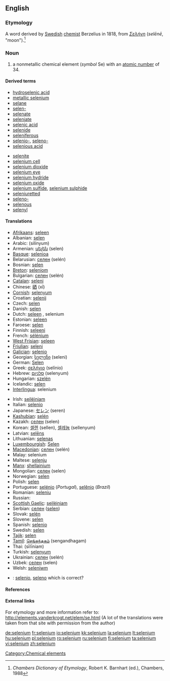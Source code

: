 ==English==

{{elements|Se|arsenic|As|bromine|Br}}

===Etymology===

A {{NL.}} word derived by [[Swedish]] [[chemist]] Berzelius in 1818, from {{etyl|el}} ''[[Σελήνη]]'' (''selēnē'', "moon").<ref>''Chambers Dictionary of Etymology'', Robert K. Barnhart (ed.), Chambers, 1988</ref>

===Noun===
{{en-noun|-}}
{{wikipedia}}

# a nonmetallic chemical element (''symbol'' Se) with an [[atomic number]] of 34.

====Derived terms====
{{top2}}
* [[hydroselenic acid]]
* [[metallic selenium]]
* [[selane]]
* [[selen-]]
* [[selenate]]
* [[seleniate]]
* [[selenic acid]]
* [[selenide]]
* [[seleniferous]]
* [[selenio-]], [[seleno-]]
* [[selenious acid]]
{{mid2}}
* [[selenite]]
* [[selenium cell]]
* [[selenium dioxide]]
* [[selenium eye]]
* [[selenium hydride]]
* [[selenium oxide]]
* [[selenium sulfide]], [[selenium sulphide]]
* [[seleniuretted]]
* [[seleno-]]
* [[selenous]]
* [[selenyl]]
{{bottom}}

====Translations====
{{top}}
* [[Afrikaans]]: [[seleen]]
* Albanian: [[selen]]
* Arabic: {{Arab|[[سلينيوم]]}} (silínyum) {{m}}
* Armenian: [[սելեն]] (selen)
* [[Basque]]: [[selenioa]]
* Belarusian: [[селен]] (selén) {{m}}
* Bosnian: [[selen]]
* [[Breton]]: [[seleniom]]
* Bulgarian: [[селен]] (selén) {{m}}
* [[Catalan]]: [[seleni]]
* Chinese: [[硒]] (xī)
* [[Cornish]]: [[selenyum]]
* Croatian: [[selenij]]
* Czech: [[selen]]
* Danish: [[selen]]
* Dutch: [[seleen]] {{n}}, selenium {{n}}
* Estonian: [[seleen]]
* Faroese: [[selen]]
* Finnish: [[seleeni]]
* French: [[sélénium]] {{m}}
* [[West Frisian]]: [[seleen]]
* [[Friulian]]: [[seleni]]
* [[Galician]]: [[selenio]]
* Georgian: [[სელენი]] (seleni)
* German: [[Selen]] {{n}}
* Greek: [[σελήνιο]] (selínio) {{n}}
* Hebrew: [[סלניום]] (selenyum)
* Hungarian: [[szelén]]
* Icelandic: [[selen]]
* [[Interlingua]]: selenium
{{mid}}
* Irish: [[seiléiniam]]
* Italian: [[selenio]] {{m}}
* Japanese: [[セレン]] (seren)
* [[Kashubian]]: [[selén]]
* Kazakh: [[селен]] (selen)
* Korean: [[셀렌]] (sellen), [[셀레늄]] (sellenyum)
* Latvian: [[selēns]]
* Lithuanian: [[selenas]]
* [[Luxembourgish]]: [[Selen]]
* [[Macedonian]]: [[селен]] (selén) {{m}}
* Malay: selenium
* Maltese: [[selenju]]
* [[Manx]]: [[shellainium]]
* Mongolian: [[селен]] (selen)
* Norwegian: [[selen]]
* Polish: [[selen]] {{m}}
* Portuguese: [[selénio]] {{m}} (''Portugal''), [[selênio]] {{m}} (''Brazil'')
* Romanian: [[seleniu]] {{n}}
* Russian: {{t|ru|селен|tr=selén|m}}
* [[Scottish Gaelic]]: [[seilèiniam]]
* Serbian: [[селен]] ([[selen]]) {{m}}
* Slovak: [[selén]]
* Slovene: [[selen]]
* Spanish: [[selenio]] {{m}}
* Swedish: [[selen]] {{n}}
* [[Tajik]]: [[selen]]
* [[Tamil]]: [[செங்கந்தகம்]] (sengandhagam)
* Thai: {{Thai|[[ซีลีเนียม]]}} (sīlīniam)
* Turkish: [[selenyum]]
* Ukrainian: [[селен]] (selén) {{m}}
* Uzbek: [[селен]] (selen)
* Welsh: [[seleniwm]]
{{bottom}}

{{checktrans}}

* {{ttbc|Esperanto}}: [[selenio]], [[seleno]] which is correct?

====References====
<references/>

====External links====
For etymology and more information refer to:
http://elements.vanderkrogt.net/elem/se.html
(A lot of the translations were taken from that site with permission from the author)

[[Category:Chemical elements]]

[[de:selenium]]
[[fr:selenium]]
[[io:selenium]]
[[kk:selenium]]
[[la:selenium]]
[[lt:selenium]]
[[hu:selenium]]
[[pl:selenium]]
[[ro:selenium]]
[[ru:selenium]]
[[fi:selenium]]
[[ta:selenium]]
[[vi:selenium]]
[[zh:selenium]]